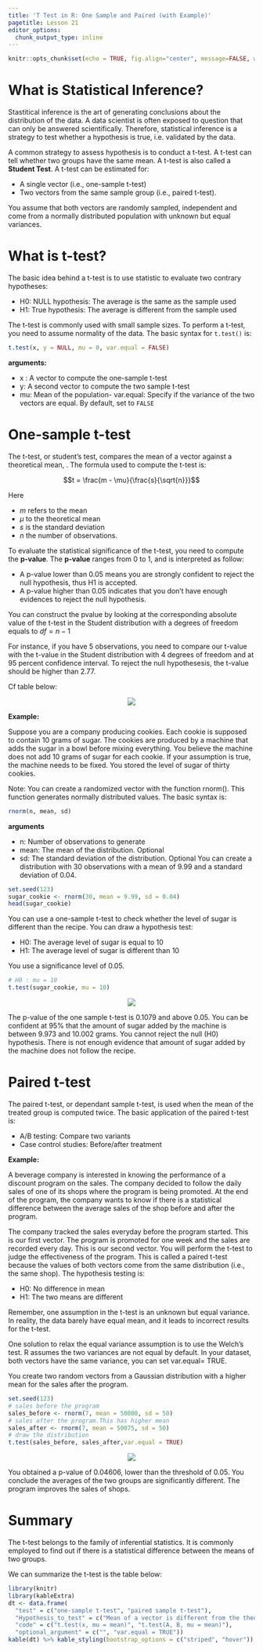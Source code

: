 ```yaml
---
title: 'T Test in R: One Sample and Paired (with Example)'
pagetitle: Lesson 21
editor_options:
  chunk_output_type: inline
---
```


```r
knitr::opts_chunk$set(echo = TRUE, fig.align="center", message=FALSE, warning = FALSE)
```

# What is Statistical Inference?

Stastitical inference is the art of generating conclusions about the distribution of the data. A data scientist is often exposed to question that can only be answered scientifically. Therefore, statistical inference is a strategy to test whether a hypothesis is true, i.e. validated by the data.

A common strategy to assess hypothesis is to conduct a t-test. A t-test can tell whether two groups have the same mean. A t-test is also called a __Student Test__. A t-test can be estimated for:

- A single vector (i.e., one-sample t-test)
- Two vectors from the same sample group (i.e., paired t-test).

You assume that both vectors are randomly sampled, independent and come from a normally distributed population with unknown but equal variances.

# What is t-test?

The basic idea behind a t-test is to use statistic to evaluate two contrary hypotheses:

- H0: NULL hypothesis: The average is the same as the sample used
- H1: True hypothesis: The average is different from the sample used

The t-test is commonly used with small sample sizes. To perform a t-test, you need to assume normality of the data. The basic syntax for `t.test()` is:

```r
t.test(x, y = NULL, mu = 0, var.equal = FALSE)
```

__arguments:__

- x : A vector to compute the one-sample t-test
- y: A second vector to compute the two sample t-test
- mu: Mean of the population- var.equal: Specify if the variance of the two vectors are equal. By default, set to `FALSE`

# One-sample t-test
The t-test, or student's test, compares the mean of a vector against a theoretical mean, . The formula used to compute the t-test is:

$$t = \frac{m - \mu}{\frac{s}{\sqrt{n}}}$$

Here

- $m$ refers to the mean
- $\mu$ to the theoretical mean
- $s$ is the standard deviation
- $n$ the number of observations.

To evaluate the statistical significance of the t-test, you need to compute the __p-value__. The __p-value__ ranges from 0 to 1, and is interpreted as follow:

- A p-value lower than 0.05 means you are strongly confident to reject the null hypothesis, thus H1 is accepted.
- A p-value higher than 0.05 indicates that you don't have enough evidences to reject the null hypothesis.

You can construct the pvalue by looking at the corresponding absolute value of the t-test in the Student distribution with a degrees of freedom equals to $df = n - 1$

For instance, if you have 5 observations, you need to compare our t-value with the t-value in the Student distribution with 4 degrees of freedom and at 95 percent confidence interval. To reject the null hypothesesis, the t-value should be higher than 2.77.

Cf table below:

<p align="center">
![](imgblock21/img1.png)
</p>

__Example:__

Suppose you are a company producing cookies. Each cookie is supposed to contain 10 grams of sugar. The cookies are produced by a machine that adds the sugar in a bowl before mixing everything. You believe the machine does not add 10 grams of sugar for each cookie. If your assumption is true, the machine needs to be fixed. You stored the level of sugar of thirty cookies.

Note: You can create a randomized vector with the function rnorm(). This function generates normally distributed values. The basic syntax is:

```r
rnorm(n, mean, sd)
```

__arguments__

- n: Number of observations to generate
- mean: The mean of the distribution. Optional
- sd: The standard deviation of the distribution. Optional
You can create a distribution with 30 observations with a mean of 9.99 and a standard deviation of 0.04.

```r
set.seed(123) 
sugar_cookie <- rnorm(30, mean = 9.99, sd = 0.04)
head(sugar_cookie)
```

You can use a one-sample t-test to check whether the level of sugar is different than the recipe. You can draw a hypothesis test:

- H0: The average level of sugar is equal to 10
- H1: The average level of sugar is different than 10

You use a significance level of 0.05.

```r
# H0 : mu = 10
t.test(sugar_cookie, mu = 10)	
```

<p align="center">
![](imgblock21/img2.png)
</p>

The p-value of the one sample t-test is 0.1079 and above 0.05. You can be confident at 95% that the amount of sugar added by the machine is between 9.973 and 10.002 grams. You cannot reject the null (H0) hypothesis. There is not enough evidence that amount of sugar added by the machine does not follow the recipe.

# Paired t-test

The paired t-test, or dependant sample t-test, is used when the mean of the treated group is computed twice. The basic application of the paired t-test is:

- A/B testing: Compare two variants
- Case control studies: Before/after treatment

__Example:__

A beverage company is interested in knowing the performance of a discount program on the sales. The company decided to follow the daily sales of one of its shops where the program is being promoted. At the end of the program, the company wants to know if there is a statistical difference between the average sales of the shop before and after the program.

The company tracked the sales everyday before the program started. This is our first vector.
The program is promoted for one week and the sales are recorded every day. This is our second vector.
You will perform the t-test to judge the effectiveness of the program. This is called a paired t-test because the values of both vectors come from the same distribution (i.e., the same shop).
The hypothesis testing is:

- H0: No difference in mean
- H1: The two means are different

Remember, one assumption in the t-test is an unknown but equal variance. In reality, the data barely have equal mean, and it leads to incorrect results for the t-test.

One solution to relax the equal variance assumption is to use the Welch's test. R assumes the two variances are not equal by default. In your dataset, both vectors have the same variance, you can set var.equal= TRUE.

You create two random vectors from a Gaussian distribution with a higher mean for the sales after the program.

```r
set.seed(123)
# sales before the program
sales_before <- rnorm(7, mean = 50000, sd = 50)
# sales after the program.This has higher mean
sales_after <- rnorm(7, mean = 50075, sd = 50)
# draw the distribution
t.test(sales_before, sales_after,var.equal = TRUE)
```

<p align="center">
![](imgblock21/img3.png)
</p>

You obtained a p-value of 0.04606, lower than the threshold of 0.05. You conclude the averages of the two groups are significantly different. The program improves the sales of shops.

# Summary

The t-test belongs to the family of inferential statistics. It is commonly employed to find out if there is a statistical difference between the means of two groups.

We can summarize the t-test is the table below:

```r
library(knitr)
library(kableExtra)
dt <- data.frame(
  "test" = c("one-sample t-test", "paired sample t-test"), 
  "Hypothesis_to_test" = c("Mean of a vector is different from the theoretical mean", "Mean A is different from mean B for the same group"),
  "code" = c("t.test(x, mu = mean)", "t.test(A, B, mu = mean)"),
  "optional_argument" = c("", "var.equal = TRUE"))
kable(dt) %>% kable_styling(bootstrap_options = c("striped", "hover"))
```

<!-- | test | Hypothesis to test | p-value | code | optional argument | -->
<!-- |:-----|:-------------------|:--------|:-----|:------------------| -->
<!-- | one-sample t-test | Mean of a vector is different from the theoretical mean | 0.05 | t.test(x, mu = mean) | | -->
<!-- | paired sample t-test | Mean A is different from mean B for the same group | 0.05 | t.test(A, B, mu = mean) | var.equal = TRUE | -->

<!-- If we assume the variances are equal, we need to change the parameter var.equal = TRUE. -->